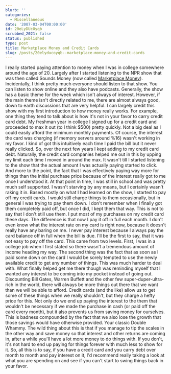 ```yaml
---
blurb: ''
categories:
  - Miscellaneous
date: '2007-03-04T00:00:00'
id: 20eLyDUcOyqb
scrubbed_2021: false
status: published
type: post
title: Marketplace Money and Credit Cards
slug: /posts/20elyducoyqb--marketplace-money-and-credit-cards
---
```


I really started paying attention to money when I was in college
somewhere around the age of 20. Largely after I started listening
to the NPR show that was then called Sounds Money (now called
[Marketplace Money](http://marketplacemoney.publicradio.org/)).
Incidentally, I think pretty much everyone should listen to that
show. You can listen to show online and they also have podcasts.
Generally, the show has a basic theme for the week which isn't
always of interest. However, if the main theme isn't directly
related to me, there are almost always good, down to earth
discussions that are very helpful. I can largely credit this show
with my first introduction to how money really works. For example,
one thing they tend to talk about is how it's not in your favor to
carry credit card debt. My freshman year in college I signed up for
a credit card and proceeded to max it out (to I think $500) pretty
quickly. Not a big deal as I could easily afford the minimum
monthly payments. Of course, the interest the card was charging (if
memory servers around %16) wasn't working in my favor. I kind of
got this intuitively each time I paid the bill but it never really
clicked. So, over the next few years I kept adding to my credit
card debt. Naturally, the credit card companies helped me out in
this by upping my limit each time I moved in around the max. It
wasn't till I started listening to the show that the actual amount
I was actually paying started to click. And more to the point, the
fact that I was effectively paying way more for things than the
initial purchase price because of the interest really got to me
once I understood it. At that point in time, I was still in school
and was pretty much self supported. I wasn't starving by any means,
but I certainly wasn't raking it in. Based mostly on what I had
learned on the show, I started to pay off my credit cards. I would
still charge things to them occasionally, but in general I was
trying to pay them down. I don't remember when I finally got them
completely paid off, but once I did, I kept them that way. This is
not to say that I don't still use them. I put most of my purchases
on my credit card these days. The difference is that now I pay it
off in full each month. I don't even know what the interest rate on
my card is right now, because it doesn't really have any baring on
me. I never pay interest because I always pay the card balance off
in full when the bill is due. I'll be the first to say, that it was
not easy to pay off the card. This came from two levels. First, I
was in a college job when I first stated so there wasn't a
tremendous amount of income heading my way. The second thing was
the fact that as soon as I paid some down on the card I would be
sorely tempted to use the newly available credit to get any number
of things. This was much harder to deal with. What finally helped
get me there though was reminding myself that I wanted any interest
to be coming into my pocket instead of going out. Discounting Bill
Gates, Warren Buffett and the other few super-duper-ultra-rich in
the world, there will always be more things out there that we want
than we will be able to afford. Credit cards (and the like) allow
us to get some of these things when we really shouldn't, but they
charge a hefty price for this. Not only do we end up paying the
interest to the them that wouldn't be necessary if we made the
purchase in cash (or paid off the card every month), but it also
prevents us from saving money for ourselves. This is badness
compounded by the fact that we also lose the growth that those
savings would have otherwise provided. Your classic Double Whammy.
The wild thing about this is that if you manage to tip the scales
in the other way and save money so that interest and other returns
are coming in, after a while you'll have a lot more money to do
things with. If you don't, it's not hard to end up paying for
things forever with much less to show for it. So, all this is to
say, if you have a credit card and you carry debt over month to
month and pay interest on it, I'd recommend really taking a look at
what you are spending on and see if you can't start to swing things
back in your favor.
